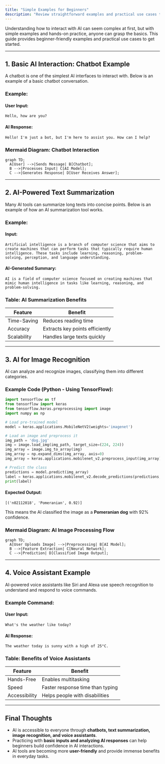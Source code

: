 ```yaml
---
title: "Simple Examples for Beginners"
description: "Review straightforward examples and practical use cases that illustrate the basics of interacting with AI, ideal for those just starting out."
---
```




Understanding how to interact with AI can seem complex at first, but with simple examples and hands-on practice, anyone can grasp the basics. This guide provides beginner-friendly examples and practical use cases to get started.

---

## **1. Basic AI Interaction: Chatbot Example**

A chatbot is one of the simplest AI interfaces to interact with. Below is an example of a basic chatbot conversation.

### **Example:**
#### **User Input:**
```plaintext
Hello, how are you?
```
#### **AI Response:**
```plaintext
Hello! I'm just a bot, but I'm here to assist you. How can I help?
```

### **Mermaid Diagram: Chatbot Interaction**
```mermaid
graph TD;
  A[User] -->|Sends Message| B[Chatbot];
  B -->|Processes Input| C[AI Model];
  C -->|Generates Response| D[User Receives Answer];
```
---

## **2. AI-Powered Text Summarization**

Many AI tools can summarize long texts into concise points. Below is an example of how an AI summarization tool works.

### **Example:**
#### **Input:**
```plaintext
Artificial intelligence is a branch of computer science that aims to create machines that can perform tasks that typically require human intelligence. These tasks include learning, reasoning, problem-solving, perception, and language understanding.
```
#### **AI-Generated Summary:**
```plaintext
AI is a field of computer science focused on creating machines that mimic human intelligence in tasks like learning, reasoning, and problem-solving.
```

### **Table: AI Summarization Benefits**

| Feature | Benefit |
|---------|---------|
| Time-Saving | Reduces reading time |
| Accuracy | Extracts key points efficiently |
| Scalability | Handles large texts quickly |

---

## **3. AI for Image Recognition**

AI can analyze and recognize images, classifying them into different categories.

### **Example Code (Python - Using TensorFlow):**
```python
import tensorflow as tf
from tensorflow import keras
from tensorflow.keras.preprocessing import image
import numpy as np

# Load pre-trained model
model = keras.applications.MobileNetV2(weights='imagenet')

# Load an image and preprocess it
img_path = 'dog.jpg'
img = image.load_img(img_path, target_size=(224, 224))
img_array = image.img_to_array(img)
img_array = np.expand_dims(img_array, axis=0)
img_array = keras.applications.mobilenet_v2.preprocess_input(img_array)

# Predict the class
predictions = model.predict(img_array)
label = keras.applications.mobilenet_v2.decode_predictions(predictions, top=1)
print(label)
```
#### **Expected Output:**
```plaintext
[('n02112018', 'Pomeranian', 0.92)]
```
This means the AI classified the image as a **Pomeranian dog** with 92% confidence.

### **Mermaid Diagram: AI Image Processing Flow**
```mermaid
graph TD;
  A[User Uploads Image] -->|Preprocessing| B[AI Model];
  B -->|Feature Extraction| C[Neural Network];
  C -->|Prediction| D[Classified Image Output];
```
---

## **4. Voice Assistant Example**

AI-powered voice assistants like Siri and Alexa use speech recognition to understand and respond to voice commands.

### **Example Command:**
#### **User Input:**
```plaintext
What's the weather like today?
```
#### **AI Response:**
```plaintext
The weather today is sunny with a high of 25°C.
```

### **Table: Benefits of Voice Assistants**

| Feature | Benefit |
|---------|---------|
| Hands-Free | Enables multitasking |
| Speed | Faster response time than typing |
| Accessibility | Helps people with disabilities |

---

## **Final Thoughts**
- AI is accessible to everyone through **chatbots, text summarization, image recognition, and voice assistants**.
- Practicing with **basic inputs and analyzing AI responses** can help beginners build confidence in AI interactions.
- AI tools are becoming more **user-friendly** and provide immense benefits in everyday tasks.




